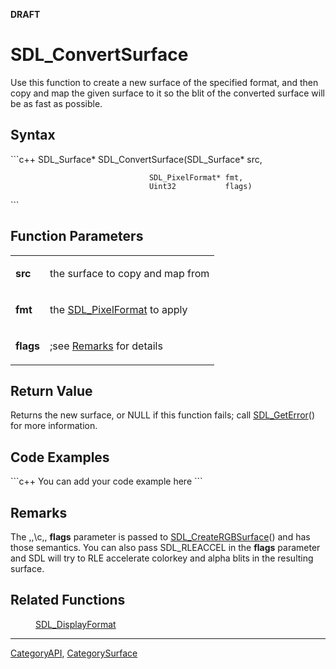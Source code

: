 <!-- pragma section-numbers off -->
<!-- pragma disable-camelcase -->
'''DRAFT'''

= SDL_ConvertSurface =
Use this function to create a new surface of the specified format, and then copy and map the given surface to it so the blit of the converted surface will be as fast as possible.


== Syntax ==
```c++
SDL_Surface* SDL_ConvertSurface(SDL_Surface*     src,
                                SDL_PixelFormat* fmt,
                                Uint32           flags)
```

== Function Parameters ==
{|
|'''src'''
|the surface to copy and map from
|-
|'''fmt'''
|the [[SDL_PixelFormat]] to apply
|-
|'''flags'''
|;see [[#Remarks|Remarks]] for details
|}

== Return Value ==
Returns the new surface, or NULL if this function fails; call [[SDL_GetError]]() for more information.

== Code Examples ==
```c++
You can add your code example here
```

== Remarks ==
The ,,\c,, '''flags''' parameter is passed to [[SDL_CreateRGBSurface]]() and has those semantics. You can also pass SDL_RLEACCEL in the '''flags''' parameter and SDL will try to RLE accelerate colorkey and alpha blits in the resulting surface.

== Related Functions ==
:[[SDL_DisplayFormat]]

----
[[CategoryAPI]], [[CategorySurface]]
